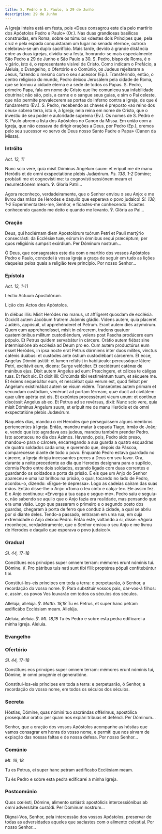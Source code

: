 ```yaml
---
title: S. Pedro e S. Paulo, a 29 de Junho
description: 29 de Junho
---
```


<aside>
  A Igreja inteira está em festa, pois «Deus consagrou este dia pelo martírio
  dos Apóstolos Pedro e Paulo» (Or.). Nas duas grandiosas basilicas construídas,
  em Roma, sobre os túmulos «destes dois Príncipes que, pela cruz e pela espada
  conquistaram um lugar no senado eterno», outrora celebrava-se um duplo
  sacrifício. Mais tarde, devido à grande distância entre as duas igrejas,
  dividiu-se a festa, honrando-se mais especialmente São Pedro a 29 de Junho e
  São Paulo a 30. S. Pedro, bispo de Roma, é o vigário, isto é, o representante
  visível de Cristo. Como indicam o Prefácio, a Aleluia, o Evangelho, o
  Ofertório e o Comúnio, os Judeus rejeitaram a Jesus, fazendo o mesmo com o seu
  sucessor (Ep.). Transferindo, então, o centro religioso do mundo, Pedro deixou
  Jerusálem pela cidade de Roma, que se tornou a cidade eterna e a sede de todos
  os Papas. S. Pedro, primeiro Papa, fala em nome de Cristo que lhe comunicou
  sua infabilidade doutrinal; não são, pois, a carne e o sangue seus guias, e
  sim o Pai celeste, que não permite prevalecerem as portas do inferno contra a
  Igreja, de que é fundamento (Ev.). S. Pedro, recebendo as chaves é preposto
  «ao reino dos céus» sobrea terra, isto é, à Igreja; nela reina em nome de
  Cristo, que o investiu de seu poder e autoridade suprema (Ev.). Os nomes de S.
  Pedro e S. Paulo abrem a lista dos Apóstolos no Canon da Missa. Em união com a
  Igreja, que não cessava de dirigir orações a Deus, por Pedro (Ep.), oremos
  pelo seu sucessor «o servo de Deus nosso Santo Padre o Papa» (Canon da Missa).
</aside>

### Intróito

<em>Act. 12, 11</em>

<div class="side-by-side not-content">

Nunc scio vere, quia misit Dóminus Angelum suum: et erípuit me de manu Heródis et de omni exspectatióne plebis Judæórum. <em>Ps. 138, 1-2</em> Dómine; probásti me et cognovísti me: tu cognovísti sessiónem meam et resurrectiónem meam. ℣. Gloria Patri...

Agora reconheço, verdadeiramente, que o Senhor enviou o seu Anjo: e me livrou das mãos de Herodes e daquilo que esperava o povo judaico! <em>Sl. 138, 1-2</em> Experimentastes-me, Senhor, e ficastes-me conhecendo: ficastes conhecendo quando me deito e quando me levanto. ℣. Glória ao Pai...

</div>

### Oração

<div class="side-by-side not-content">

Deus, qui hodiérnam diem Apostolórum tuórum Petri et Pauli martýrio consecrásti: da Ecclésiæ tuæ, eórum in ómnibus sequi præcéptum; per quos religiónis sumpsit exórdium. Per Dóminum nostrum...

Ó Deus, que consagrastes este dia com o martírio dos vossos Apóstolos Pedro e Paulo, concedei à vossa Igreja a graça de seguir em tudo as lições daqueles pelos quais a religião teve princípio. Por nosso Senhor...

</div>

### Epístola

<em>Act. 12, 1-11</em>

<div class="side-by-side not-content">

Léctio Actuum Apostolórum.

Lição dos Actos dos Apóstolos.

In diébus illis: Misit Heródes rex manus, ut afflígeret quosdam de ecclésia. Occidit autem Jacóbum fratrem Joánnis gládio. Videns autem, quia placeret Judǽis, appósuit, ut apprehénderet et Petrum. Erant autem dies azymórum. Quem cum apprehendísset, misit in cárcerem, tradens quatuor quaterniónibus mílitum custodiéndum, volens post Pascha prodúcere eum pópulo. Et Petrus quidem servabátur in cárcere. Orátio autem fiébat sine intermissióne ab ecclésia ad Deum pro eo. Cum autem productúrus eum esset Heródes, in ipsa nocte erat Petrus dórmiens inter duos mílites, vinctus caténis duábus: et custódes ante óstium custodiébant cárcerem. Et ecce, Angelus Dómini ástitit: et lumen refúlsit in habitáculo: percussóque látere Petri, excitávit eum, dicens: Surge velóciter. Et cecidérunt caténæ de mánibus ejus. Dixit autem Angelus ad eum: Præcíngere, et cálcea te cáligas tuas. Et fecit sic. Et dixit illi: Circúmda tibi vestiméntum tuum, et séquere me. Et éxiens sequebátur eum, et nesciébat quia verum est, quod fiébat per Angelum: existimábat autem se visum vidére. Transeúntes autem primam et secundam custódiam, venérunt ad portam férream, quæ ducit ad civitátem: quæ ultro apérta est eis. Et exeúntes processérunt vicum unum: et contínuo discéssit Angelus ab eo. Et Petrus ad se revérsus, dixit: Nunc scio vere, quia misit Dóminus Angelum suum, et erípuit me de manu Heródis et de omni exspectatióne plebis Judæórum.

Naqueles dias, mandou o rei Herodes que perseguissem alguns membros pertencentes à Igreja. Então, mandou matar à espada Tiago, irmão de João; e, vendo que isto agradava aos judeus, mandou também prender Pedro. Isto aconteceu no dia dos Ázimos. Havendo, pois, Pedro sido preso, mandou-o para o cárcere, encarregando a sua guarda a quatro esquadras de quatro soldados cada uma; e querendo que, depois da Páscoa, comparecesse diante de todo o povo. Enquanto Pedro estava guardado no cárcere, a Igreja dirigia incessantes preces a Deus em seu favor. Ora, durante a noite precedente ao dia que Herodes designara para o suplício, dormia Pedro entre dois soldados, estando ligado com duas correntes e guardando os soldados a porta da prisão. E eis que um Anjo do Senhor apareceu e uma luz brilhou na prisão, o qual, tocando no lado de Pedro, acordou-o, dizendo: «Ergue-te depressa». Logo as cadeias caíram das suas mãos. Então disse-lhe o Anjo: «Toma o teu cinto e calça-te». Ele assim fez. E o Anjo continuou: «Enverga a tua capa e segue-me». Pedro saiu e seguiu-o, não sabendo se aquilo que o Anjo fazia era realidade, mas pensando que era uma visão. Logo que passaram o primeiro e o segundo posto dos guardas, chegaram à porta de ferro que conduz à cidade, a qual se abriu por si diante deles. Tendo-a passado, entraram em uma rua, em cuja extremidade o Anjo deixou Pedro. Então este, voltando a si, disse: «Agora reconheço, verdadeiramente, que o Senhor enviou o seu Anjo e me livrou de Herodes e daquilo que esperava o povo judaico!».

</div>

### Gradual

<em>Sl. 44, 17-18</em>

<div class="side-by-side not-content">

Constítues eos príncipes super omnem terram: mémores erunt nóminis tui. Dómine. ℣. Pro pátribus tuis nati sunt tibi fílii: proptérea pópuli confítebúntur tibi.

Constitui-los-eis príncipes em toda a terra: e perpetuarão, ó Senhor, a recordação do vosso nome. ℣. Para substituir vossos pais, dar-vos-á filhos: e, assim, os povos Vos louvarão em todos os séculos dos séculos.

Allelúja, allelúja. ℣. <em>Matth. 18,18</em> Tu es Petrus, et super hanc petram ædificábo Ecclésiam meam. Allelúja.

Aleluia, aleluia. ℣. <em>Mt. 18,18</em> Tu és Pedro e sobre esta pedra edificarei a minha Igreja. Aleluia.

</div>

### Evangelho


<LinkCard
  href="/missal/santos/02-22#evangelho"
  title="Cadeira de S. Pedro em Roma"
/>

### Ofertório

<em>Sl. 44, 17-18</em>

<div class="side-by-side not-content">

Constítues eos príncipes super omnem terram: mémores erunt nóminis tui, Dómine, in omni progénie et generatióne.

Constitui-los-eis príncipes em toda a terra: e perpetuarão, ó Senhor, a recordação do vosso nome, em todos os séculos dos séculos.

</div>

### Secreta

<div class="side-by-side not-content">

Hóstias, Dómine, quas nómini tuo sacrándas offérimus, apostólica prosequátur orátio: per quam nos expiári tríbuas et deféndi. Per Dóminum...

Senhor, que a oração dos vossos Apóstolos acompanhe as hóstias que vamos consagrar em honra do vosso nome, e permiti que nos sirvam de expiação das nossas faltas e de nossa defesa. Por nosso Senhor...

</div>

### Comúnio

<em>Mt. 16, 18</em>

<div class="side-by-side not-content">

Tu es Petrus, ei super hanc petram aedificabo Ecclésiam meam.

Tu és Pedro e sobre esta pedra edificarei a minha Igreja.

</div>

### Postcomúnio

<div class="side-by-side not-content">

Quos cœlésti, Dómine, alimento satiásti: apostólicis intercessiónibus ab omni adversitáte custódi. Per Dóminum nostrum...

Dignai-Vos, Senhor, pela intercessão dos vossos Apóstolos, preservar de todas as adversidades aqueles que saciastes com o alimento celestial. Por nosso Senhor...

</div>
